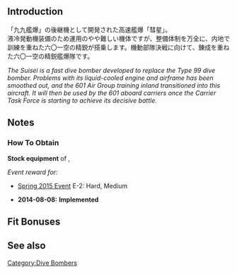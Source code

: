 {{Template:EquipmentInfo|111}}

==Introduction==
「九九艦爆」の後継機として開発された高速艦爆「彗星」。<br>液冷発動機装備のため運用のやや難しい機体ですが、整備体制を万全に、内地で訓練を重ねた六〇一空の精鋭が搭乗します。機動部隊決戦に向けて、錬成を重ねた六〇一空の精鋭艦爆隊です。 

''The Suisei is a fast dive bomber developed to replace the Type 99 dive bomber. Problems with its liquid-cooled engine and airframe has been smoothed out, and the 601 Air Group training inland transitioned into this aircraft. It will then be used by the 601 aboard carriers once the Carrier Task Force is starting to achieve its decisive battle.'' 

==Notes==
<div class="mw-collapsible"><h3>How To Obtain</h3>
<div class="mw-collapsible-content">
'''Stock equipment''' of {{Ship/Link|Amagi Kai}}, {{Ship/Link|Unryuu Kai}}

''Event reward for:''
* [[Spring 2015 Event]] E-2: Hard, Medium

</div></div>


<div class="mw-collapsible><h3>Updates History</h3>
<div class="mw-collapsible-content>
* '''2014-08-08:''' '''Implemented'''
</div></div>

==Fit Bonuses==
{{:Suisei (601 Air Group)/Bonuses}}

==See also==
{{Equipmentlist}}
[[Category:Dive Bombers]]